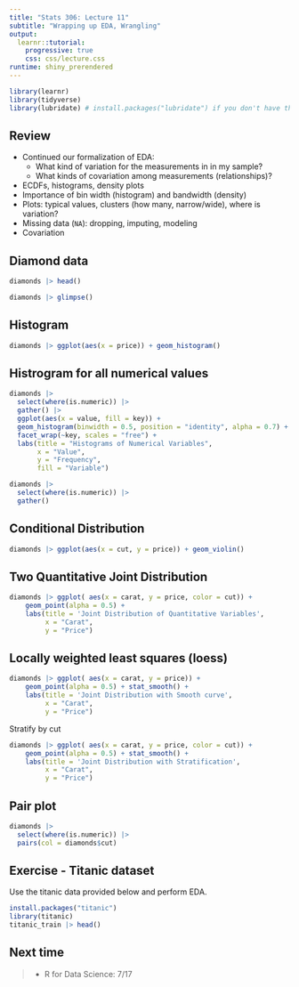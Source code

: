 ```yaml
---
title: "Stats 306: Lecture 11"
subtitle: "Wrapping up EDA, Wrangling"
output:
  learnr::tutorial:
    progressive: true
    css: css/lecture.css
runtime: shiny_prerendered
---
```



```r
library(learnr)
library(tidyverse)
library(lubridate) # install.packages("lubridate") if you don't have this

```


## Review

* Continued our formalization of EDA:
  * What kind of variation for the measurements in in my sample?
  * What kinds of covariation among measurements (relationships)?
* ECDFs, histograms, density plots
* Importance of bin width (histogram) and bandwidth (density)
* Plots: typical values, clusters (how many, narrow/wide), where is variation?
* Missing data (`NA`): dropping, imputing, modeling
* Covariation

## Diamond data

```r
diamonds |> head()
```

```r
diamonds |> glimpse()
```

## Histogram

```r
diamonds |> ggplot(aes(x = price)) + geom_histogram()
```

## Histrogram for all numerical values

```r
diamonds |>
  select(where(is.numeric)) |>
  gather() |>
  ggplot(aes(x = value, fill = key)) +
  geom_histogram(binwidth = 0.5, position = "identity", alpha = 0.7) +
  facet_wrap(~key, scales = "free") +
  labs(title = "Histograms of Numerical Variables",
       x = "Value",
       y = "Frequency",
       fill = "Variable") 
```


```r
diamonds |>
  select(where(is.numeric)) |>
  gather()
```

##  Conditional Distribution

```r
diamonds |> ggplot(aes(x = cut, y = price)) + geom_violin()
```

## Two Quantitative Joint Distribution


```r
diamonds |> ggplot( aes(x = carat, y = price, color = cut)) +
    geom_point(alpha = 0.5) + 
    labs(title = 'Joint Distribution of Quantitative Variables',
         x = "Carat",
         y = "Price")
```

## Locally weighted least squares (loess) 

```r
diamonds |> ggplot( aes(x = carat, y = price)) +
    geom_point(alpha = 0.5) + stat_smooth() +
    labs(title = 'Joint Distribution with Smooth curve',
         x = "Carat",
         y = "Price")
```
Stratify by cut

```r
diamonds |> ggplot( aes(x = carat, y = price, color = cut)) +
    geom_point(alpha = 0.5) + stat_smooth() +
    labs(title = 'Joint Distribution with Stratification',
         x = "Carat",
         y = "Price")
```


## Pair plot

```r
diamonds |>
  select(where(is.numeric)) |>
  pairs(col = diamonds$cut)
```

## Exercise - Titanic dataset

Use the titanic data provided below and perform EDA.

```r
install.packages("titanic")
library(titanic)
titanic_train |> head()
```


## Next time

>* R for Data Science: 7/17